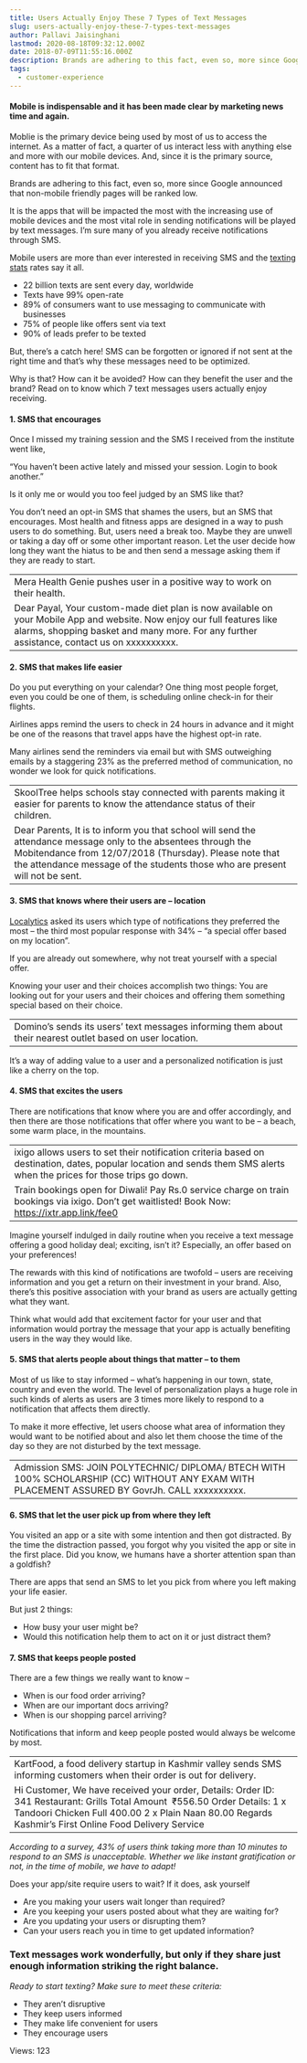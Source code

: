 ```yaml
---
title: Users Actually Enjoy These 7 Types of Text Messages
slug: users-actually-enjoy-these-7-types-text-messages
author: Pallavi Jaisinghani
lastmod: 2020-08-18T09:32:12.000Z
date: 2018-07-09T11:55:16.000Z
description: Brands are adhering to this fact, even so, more since Google announced that non-mobile friendly pages will be ranked low.It is the apps that will be impacted the most with the increasing use of mobile devices and the most vital role in sending notifications will be played by
tags:
  - customer-experience
---
```


#### **Mobile is indispensable and it has been made clear by marketing news time and again.**

Moblie is the primary device being used by most of us to access the internet. As a matter of fact, a quarter of us interact less with anything else and more with our mobile devices. And, since it is the primary source, content has to fit that format.


Brands are adhering to this fact, even so, more since Google announced that non-mobile friendly pages will be ranked low.


It is the apps that will be impacted the most with the increasing use of mobile devices and the most vital role in sending notifications will be played by text messages. I’m sure many of you already receive notifications through SMS. 


Mobile users are more than ever interested in receiving SMS and the [texting stats](https://www.textrequest.com/blog/texting-statistics-answer-questions/) rates say it all.


* 22 billion texts are sent every day, worldwide
* Texts have 99% open-rate
* 89% of consumers want to use messaging to communicate with businesses
* 75% of people like offers sent via text
* 90% of leads prefer to be texted


But, there’s a catch here! SMS can be forgotten or ignored if not sent at the right time and that’s why these messages need to be optimized.


Why is that? How can it be avoided? How can they benefit the user and the brand? Read on to know which 7 text messages users actually enjoy receiving.


#### **1. SMS that encourages**


Once I missed my training session and the SMS I received from the institute went like, 


“You haven’t been active lately and missed your session. Login to book another.”


Is it only me or would you too feel judged by an SMS like that?


You don’t need an opt-in SMS that shames the users, but an SMS that encourages. Most health and fitness apps are designed in a way to push users to do something. But, users need a break too. Maybe they are unwell or taking a day off or some other important reason. Let the user decide how long they want the hiatus to be and then send a message asking them if they are ready to start.




|  |
| --- |
| Mera Health Genie pushes user in a positive way to work on their health.
Dear Payal, Your custom-made diet plan is now available on your Mobile App and website. Now enjoy our full features like alarms, shopping basket and many more. For any further assistance, contact us on xxxxxxxxxx. |


#### 2. **SMS that makes life easier**


Do you put everything on your calendar? One thing most people forget, even you could be one of them, is scheduling online check-in for their flights.


Airlines apps remind the users to check in 24 hours in advance and it might be one of the reasons that travel apps have the highest opt-in rate.


Many airlines send the reminders via email but with SMS outweighing emails by a staggering 23% as the preferred method of communication, no wonder we look for quick notifications.




|  |
| --- |
| SkoolTree helps schools stay connected with parents making it easier for parents to know the attendance status of their children.
Dear Parents, It is to inform you that school will send the attendance message only to the absentees through the Mobitendance from 12/07/2018 (Thursday). Please note that the attendance message of the students those who are present will not be sent. |


#### **3. SMS that knows where their users are – location**


[Localytics](https://info.localytics.com/blog/the-inside-view-how-consumers-really-feel-about-push-notifications) asked its users which type of notifications they preferred the most – the third most popular response with 34% – “a special offer based on my location”.  


If you are already out somewhere, why not treat yourself with a special offer.


Knowing your user and their choices accomplish two things: You are looking out for your users and their choices and offering them something special based on their choice.




|  |
| --- |
| Domino’s sends its users’ text messages informing them about their nearest outlet based on user location. |


It’s a way of adding value to a user and a personalized notification is just like a cherry on the top.


#### **4. SMS that excites the users**


There are notifications that know where you are and offer accordingly, and then there are those notifications that offer where you want to be – a beach, some warm place, in the mountains.




|  |
| --- |
| ixigo allows users to set their notification criteria based on destination, dates, popular location and sends them SMS alerts when the prices for those trips go down.
Train bookings open for Diwali! Pay Rs.0 service charge on train bookings via ixigo. Don’t get waitlisted! Book Now: https://ixtr.app.link/fee0 |


Imagine yourself indulged in daily routine when you receive a text message offering a good holiday deal; exciting, isn’t it? Especially, an offer based on your preferences!


The rewards with this kind of notifications are twofold – users are receiving information and you get a return on their investment in your brand. Also, there’s this positive association with your brand as users are actually getting what they want.


Think what would add that excitement factor for your user and that information would portray the message that your app is actually benefiting users in the way they would like.


#### **5. SMS that alerts people about things that matter – to them**


Most of us like to stay informed – what’s happening in our town, state, country and even the world. The level of personalization plays a huge role in such kinds of alerts as users are 3 times more likely to respond to a notification that affects them directly.


To make it more effective, let users choose what area of information they would want to be notified about and also let them choose the time of the day so they are not disturbed by the text message.




|  |
| --- |
| Admission SMS: JOIN POLYTECHNIC/ DIPLOMA/ BTECH WITH 100% SCHOLARSHIP (CC) WITHOUT ANY EXAM WITH PLACEMENT ASSURED BY GovrJh. CALL xxxxxxxxxx. |


#### **6. SMS that let the user pick up from where they left**


You visited an app or a site with some intention and then got distracted. By the time the distraction passed, you forgot why you visited the app or site in the first place. Did you know, we humans have a shorter attention span than a goldfish?


There are apps that send an SMS to let you pick from where you left making your life easier. 


But just 2 things:


* How busy your user might be?
* Would this notification help them to act on it or just distract them?


#### **7. SMS that keeps people posted**


There are a few things we really want to know –


* When is our food order arriving?
* When are our important docs arriving?
* When is our shopping parcel arriving?


Notifications that inform and keep people posted would always be welcome by most.




|  |
| --- |
| KartFood, a food delivery startup in Kashmir valley sends SMS informing customers when their order is out for delivery.
Hi Customer, We have received your order, Details: Order ID: 341 Restaurant: Grills Total Amount  ₹556.50 Order Details: 1 x Tandoori Chicken Full 400.00 2 x Plain Naan 80.00 Regards Kashmir’s First Online Food Delivery Service |


*According to a survey, 43% of users think taking more than 10 minutes to respond to an SMS is unacceptable. Whether we like instant gratification or not, in the time of mobile, we have to adapt!*


Does your app/site require users to wait? If it does, ask yourself


* Are you making your users wait longer than required?
* Are you keeping your users posted about what they are waiting for?
* Are you updating your users or disrupting them?
* Can your users reach you in time to get updated information?


### **Text messages work wonderfully, but only if they share just enough information striking the right balance.**


*Ready to start texting? Make sure to meet these criteria:*


* They aren’t disruptive
* They keep users informed
* They make life convenient for users
* They encourage users


 Views: 123


